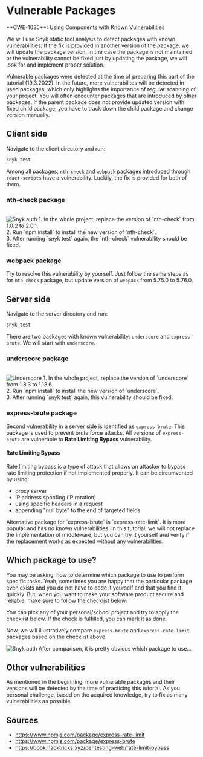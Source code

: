 
# Vulnerable Packages

<Callout type="warning" emoji="🔍">
  **CWE-1035**: Using Components with Known Vulnerabilities
</Callout>

We will use Snyk static tool analysis to detect packages with known vulnerabilities. If the fix is provided in another version
of the package, we will update the package version. In the case the package is not maintained or the vulnerability cannot be fixed just by updating the package, we will look for and implement proper solution.

<Callout type="info" emoji="ℹ️">
    Vulnerable packages were detected at the time of preparing this part of the tutorial (19.3.2022). In the future, more vulnerabilites will be
    detected in used packages, which only highlights the importance of regular scanning of your project.
</Callout>

<Callout emoji="💡">
    You will often encounter packages that are introduced by other packages. If the parent package does not provide
    updated version with fixed child package, you have to track down the child package and change version manually.
</Callout>

## Client side
Navigate to the client directory and run:
```bash copy
snyk test
```
Among all packages, `nth-check` and `webpack` packages introduced through `react-scripts` have a vulnerability.
Luckily, the fix is provided for both of them.

### nth-check package
<br />
<Image src="/a06/nth-check.png" alt="Snyk auth" width={1000} height={300}/>
<Callout emoji="💡">
    1. In the whole project, replace the version of `nth-check` from 1.0.2 to 2.0.1.<br/>
    2. Run `npm install` to install the new version of `nth-check`.<br/>
    3. After running `snyk test` again, the `nth-check` vulnerability should be fixed.
</Callout>

### webpack package

Try to resolve this vulnerability by yourself. Just follow the same steps as for `nth-check` package, but update version of `webpack` from 5.75.0 to 5.76.0.

## Server side
Navigate to the server directory and run:
```bash copy
snyk test
```
There are two packages with known vulnerability: `underscore` and `express-brute`.
We will start with `underscore`.

### underscore package
<br />
<Image src="/a06/underscore.png" alt="Underscore" width={1000} height={300}/>
<Callout emoji="💡">
    1. In the whole project, replace the version of `underscore` from 1.8.3 to 1.13.6.<br/>
    2. Run `npm install` to install the new version of `underscore`.<br/>
    3. After running `snyk test` again, this vulnerability should be fixed.
</Callout>

### express-brute package
Second vulnerability in a server side is identified as `express-brute`. This package is used to prevent brute force attacks.
All versions of `express-brute` are vulnerable to **Rate Limiting Bypass** vulnerability.

#### Rate Limiting Bypass
Rate limiting bypass is a type of attack that allows an attacker to bypass rate limiting protection if not implemented properly. It can be circumvented by using:
* proxy server
* IP address spoofing (IP roration)
* using specific headers in a request
* appending "null byte" to the end of targeted fields

<Callout emoji="💡">
    Alternative package for `express-brute` is `express-rate-limit`. It is more popular and has no known
    vulnerabilities.
    In this tutorial, we will not replace the implementation of middleware, but you can try it yourself and verify if
    the replacement works as expected without any vulnerabilities.
</Callout>

## Which package to use?
You may be asking, how to determine which package to use to perform specific tasks. Yeah, sometimes you are happy that the particular package even exists and you do not have to code it yourself and that you find it quickly.
But, when you want to make your software product secure and reliable, make sure to follow the checklist below:

<Callout emoji="💡">
    You can pick any of your personal/school project and try to apply the checklist below. If the check is fulfilled, you can mark it as done.
</Callout>

<br />
<CheckBoxItem text="Check if the package is maintained." />
<CheckBoxItem text="Check the count of downloads per week." />
<CheckBoxItem text="Check the number of open issues and also stars on a GitHub repository." />

Now, we will illustratively compare `express-brute` and `express-rate-limit` packages based on the checklist above.

<Image src="/compare_packages.png" alt="Snyk auth" width={1000} height={300}/>

<Callout emoji="💡">
    After comparison, it is pretty obvious which package to use...
</Callout>

## Other vulnerabilities
As mentioned in the beginning, more vulnerable packages and their versions will be detected by the time of practicing this tutorial.
<Callout emoji="💡">
    As you personal challenge, based on the acquired knowledge, try to fix as many vulnerabilities as possible.
</Callout>

## Sources
* https://www.npmjs.com/package/express-rate-limit
* https://www.npmjs.com/package/express-brute
* https://book.hacktricks.xyz/pentesting-web/rate-limit-bypass
